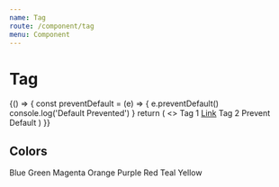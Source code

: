 ```yaml
---
name: Tag
route: /component/tag
menu: Component
---
```



# Tag

<Playground>
  {() => {
    const preventDefault = (e) => {
      e.preventDefault()
      console.log('Default Prevented')
    }
    return (
      <>
        <Tag>Tag 1</Tag>
        <Tag>
          <a href='https://github.com/bottable/fiber'>Link</a>
        </Tag>
        <Tag closable>Tag 2</Tag>
        <Tag closable onClose={preventDefault}>
          Prevent Default
        </Tag>
      </>
    )
  }}
</Playground>

## Colors

<Playground>
  <Tag color='blue'>Blue</Tag>
  <Tag color='green'>Green</Tag>
  <Tag color='magenta'>Magenta</Tag>
  <Tag color='orange'>Orange</Tag>
  <Tag color='purple'>Purple</Tag>
  <Tag color='red'>Red</Tag>
  <Tag color='teal'>Teal</Tag>
  <Tag color='yellow'>Yellow</Tag>
</Playground>
